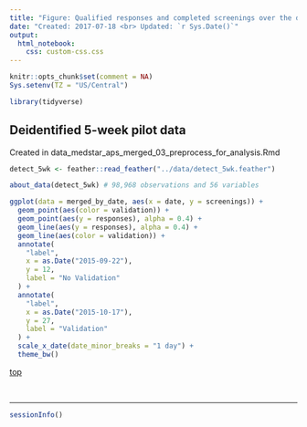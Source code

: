 ```yaml
---
title: "Figure: Qualified responses and completed screenings over the duration of the DETECT pilot study (9-17-2015 to 10-26-2015)"
date: "Created: 2017-07-18 <br> Updated: `r Sys.Date()`"
output: 
  html_notebook:
    css: custom-css.css
---
```


```r
knitr::opts_chunk$set(comment = NA)
Sys.setenv(TZ = "US/Central")
```

```r
library(tidyverse)
```

## Deidentified 5-week pilot data

Created in data_medstar_aps_merged_03_preprocess_for_analysis.Rmd

```r
detect_5wk <- feather::read_feather("../data/detect_5wk.feather")
```

```r
about_data(detect_5wk) # 98,968 observations and 56 variables
```


```r
ggplot(data = merged_by_date, aes(x = date, y = screenings)) +
  geom_point(aes(color = validation)) +
  geom_point(aes(y = responses), alpha = 0.4) +
  geom_line(aes(y = responses), alpha = 0.4) +
  geom_line(aes(color = validation)) +
  annotate(
    "label",
    x = as.Date("2015-09-22"),
    y = 12,
    label = "No Validation" 
  ) +
  annotate(
    "label",
    x = as.Date("2015-10-17"),
    y = 27,
    label = "Validation" 
  ) +
  scale_x_date(date_minor_breaks = "1 day") +
  theme_bw()
```

[top](#top)


&nbsp;

-------------------------------------------------------------------------------

```r
sessionInfo()
```
